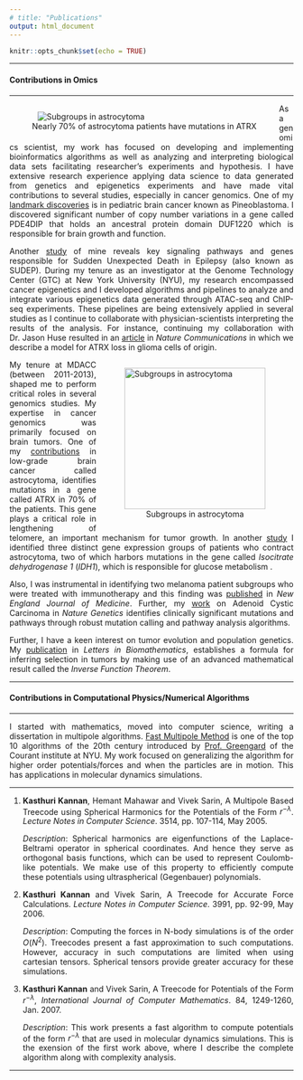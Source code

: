 ```yaml
---
# title: "Publications"
output: html_document
---
```


```r
knitr::opts_chunk$set(echo = TRUE)
```

<style>

body {
text-align: justify;}

figure figcaption {
    text-align: center;}
</style>

---

<div align="center">
#### Contributions in Omics
</div>

---

<!-- <img style="float: left;" src="ATRX.png" alt="genomics" hspace="10"> -->

<figure style="float:left;">
  <img alt="Subgroups in astrocytoma" src="ATRX.png" hspace="10" />
  <figcaption> Nearly 70% of astrocytoma patients have mutations in ATRX </figcaption>
</figure>


As a genomics scientist, my work has focused on developing and implementing bioinformatics algorithms as well as analyzing and interpreting biological data sets facilitating researcher’s experiments and hypothesis. I have extensive research experience applying data science to data generated from genetics and epigenetics experiments and have made vital contributions to several studies, especially in cancer genomics. One of my [landmark discoveries](https://www.ncbi.nlm.nih.gov/pmc/articles/PMC6054684/) is in pediatric brain cancer known as Pineoblastoma. I discovered significant number of copy number variations in a gene called PDE4DIP that holds an ancestral protein domain DUF1220 which is responsible for brain growth and function. 

Another [study](https://www.ncbi.nlm.nih.gov/pubmed/29619247) of mine reveals key signaling pathways and genes responsible for Sudden Unexpected Death in Epilepsy (also known as SUDEP). During my tenure as an investigator at the Genome Technology Center (GTC) at New York University (NYU), my research encompassed cancer epigenetics and I developed algorithms and pipelines to analyze and integrate various epigenetics data generated through ATAC-seq and ChIP-seq experiments. These pipelines are being extensively applied in several studies as I continue to collaborate with physician-scientists interpreting the results of the analysis. For instance, continuing my collaboration with Dr. Jason Huse resulted in an [article](https://www.ncbi.nlm.nih.gov/pubmed/29535300) in _Nature Communications_ in which we describe a model for ATRX loss in glioma cells of origin. 

<figure style="float:right;">
  <img alt="Subgroups in astrocytoma" src="astro.png" width="250" height="250" hspace="10" />
  <figcaption> Subgroups in astrocytoma </figcaption>
</figure>

My tenure at MDACC (between 2011-2013), shaped me to perform critical roles in several genomics studies. My expertise in cancer genomics was primarily focused on brain tumors. One of my [contributions](https://www.ncbi.nlm.nih.gov/pubmed/23104868) in low-grade brain cancer called astrocytoma, identifies mutations in a gene called ATRX in 70% of the patients. This gene plays a critical role in lengthening of telomere, an important mechanism for tumor growth. In another [study](https://www.ncbi.nlm.nih.gov/pubmed/22415316) I identified three distinct gene expression groups of patients who contract astrocytoma, two of which harbors mutations in the gene called _Isocitrate dehydrogenase 1_ (_IDH1_), which is responsible for glucose metabolism . 

Also, I was instrumental in identifying two melanoma patient subgroups who were treated with immunotherapy and this finding was [published](https://www.ncbi.nlm.nih.gov/pubmed/25409260) in _New England Journal of Medicine_. Further, my [work](https://www.ncbi.nlm.nih.gov/pubmed/23685749) on Adenoid Cystic Carcinoma in _Nature Genetics_ identifies clinically significant mutations and pathways through robust mutation calling and pathway analysis algorithms.

Further, I have a keen interest on tumor evolution and population genetics. My [publication](http://dx.doi.org/10.1080/23737867.2016.1221328) in _Letters in Biomathematics_, establishes a formula for inferring selection in tumors by making use of an advanced mathematical result called the _Inverse Function Theorem_. 

---

<div align="center">
#### Contributions in Computational Physics/Numerical Algorithms 
</div>

---

I started with mathematics, moved into computer science, writing a dissertation in multipole algorithms. [Fast Multipole Method](https://en.wikipedia.org/wiki/Fast_multipole_method) is one of the top 10 algorithms of the 20th century introduced by [Prof. Greengard](https://en.wikipedia.org/wiki/Leslie_Greengard) of the Courant institute at NYU. My work focused on generalizing the algorithm for higher order potentials/forces and when the particles are in motion. This has applications in molecular dynamics simulations.

---

1. **Kasthuri Kannan**, Hemant Mahawar and Vivek Sarin, A Multipole Based Treecode using Spherical Harmonics for the Potentials of the Form $r^{-\lambda}$. _Lecture Notes in Computer Science_. 3514, pp. 107-114, May 2005.

    _Description_: Spherical harmonics are eigenfunctions of the Laplace-Beltrami operator in spherical coordinates. And hence they serve as orthogonal basis functions, which can be used to represent Coulomb-like potentials. We make use of this property to efficiently compute these potentials using ultraspherical (Gegenbauer) polynomials.

2. **Kasthuri Kannan** and Vivek Sarin, A Treecode for Accurate Force Calculations. _Lecture Notes in Computer Science_. 3991, pp. 92-99, May 2006.

    _Description_: Computing the forces in N-body simulations is of the order $O(N^2)$. Treecodes present a fast approximation to such computations. However, accuracy in such computations are limited when using cartesian tensors. Spherical tensors provide greater accuracy for these simulations.

3. **Kasthuri Kannan** and Vivek Sarin, A Treecode for Potentials of the Form $r^{-\lambda}$, _International Journal of Computer Mathematics_. 84, 1249-1260, Jan. 2007.

    _Description_: This work presents a fast algorithm to compute potentials of the form $r^{-\lambda}$ that are used in molecular dynamics simulations. This is the exension of the first work above, where I describe the complete algorithm along with complexity analysis.

---
